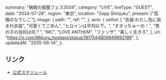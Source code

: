   summary: "柚姫の部屋フェス2024",
  category: "LIVE",
  liveType: "GUEST",
  date: "2024-07-28",
  region: "東京",
  location: "Zepp Shinjuku",
  present: ["高嶺のなでしこ"],
  image: {
    path: "",
    ref: "",
  },
  acts: {
    setlist: [
      "衣装:わたし色に染まれ衣装",
      "可愛くてごめん",
      "ヒロインは平均以下。",
      "すきっちゅーの！",
      "男の子の目的は何？",
      "MC",
      "LOVE ANTHEM",
      "ファンサ",
      "美しく生きろ",
    ],
    url: "https://x.com/Mikuru_hositani/status/1817544806949892199",
  },
  updatedAt: "2025-06-14",
};

## リンク

- [公式スケジュール](https://takanenonadeshiko.jp/?p=2216)
